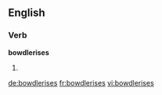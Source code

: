 
==English==

===Verb===
'''bowdlerises'''

# {{third-person singular of|[[bowdlerise]]}}

[[de:bowdlerises]]
[[fr:bowdlerises]]
[[vi:bowdlerises]]